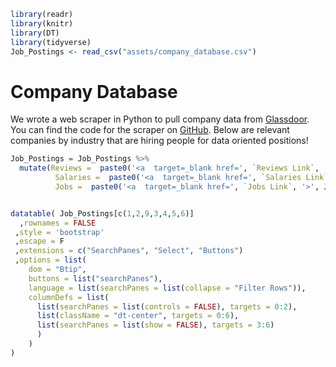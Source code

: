 

```r
library(readr)
library(knitr)
library(DT)
library(tidyverse)
Job_Postings <- read_csv("assets/company_database.csv")
```


# Company Database {-#company-database}

We wrote a web scraper in Python to pull company data from [Glassdoor](https://www.glassdoor.com/member/home/index.htm).  You can find the code for the scraper on [GitHub](https://github.com/gthuiz/GlassdoorWebScraper). Below are relevant companies by industry that are hiring people for data oriented positions!

```r
Job_Postings = Job_Postings %>%
  mutate(Reviews =  paste0('<a  target=_blank href=', `Reviews Link`, '>', Reviews,'</a>' ),
          Salaries =  paste0('<a  target=_blank href=', `Salaries Link`, '>', Salaries,'</a>' ),
          Jobs =  paste0('<a  target=_blank href=', `Jobs Link`, '>', Jobs,'</a>' ))


datatable( Job_Postings[c(1,2,9,3,4,5,6)]
  ,rownames = FALSE
 ,style = 'bootstrap'
 ,escape = F
 ,extensions = c("SearchPanes", "Select", "Buttons")
 ,options = list(
    dom = "Btip",
    buttons = list("searchPanes"),
    language = list(searchPanes = list(collapse = "Filter Rows")),
    columnDefs = list(
      list(searchPanes = list(controls = FALSE), targets = 0:2),
      list(className = "dt-center", targets = 0:6),
      list(searchPanes = list(show = FALSE), targets = 3:6)
      )
    )
)

```
